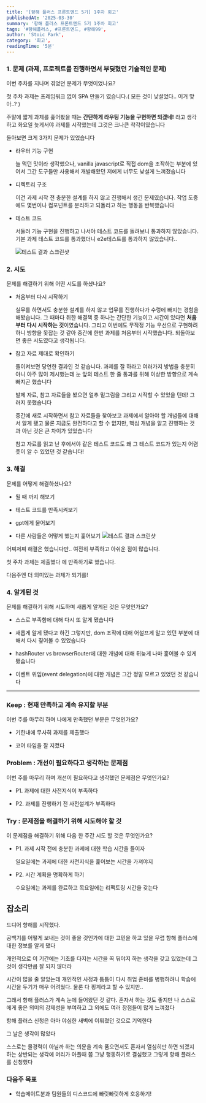 ```yaml
---
title: '[항해 플러스 프론트엔드 5기] 1주차 회고'
publishedAt: '2025-03-30'
summary: '항해 플러스 프론트엔드 5기 1주차 회고'
tags: '#항해플러스, #프론트엔드, #항해99',
author: 'Stoic Park',
category: '회고',
readingTime: '5분'
---
```


### 1. 문제 **(과제, 프로젝트를 진행하면서 부딪혔던 기술적인 문제)**

이번 주차를 지나며 겪었던 문제가 무엇이었나요?

첫 주차 과제는 프레임워크 없이 SPA 만들기 였습니다.( 모든 것이 낯설었다.. 이거 맞아..? )

주말에 짧게 과제를 훑어봤을 때는 **간단하게 라우팅 기능을 구현하면 되겠네!** 라고 생각하고 화요일 늦게서야 과제를 시작했는데 그것은 크나큰 착각이였습니다

돌아보면 크게 3가지 문제가 있었습니다

- 라우터 기능 구현

  늘 먹던 맛이라 생각했으나, vanilla javascript로 직접 dom을 조작하는 부분에 있어서 그간 도구들만 사용해서 개발해왔던 저에게 너무도 낯설게 느껴졌습니다

- 디렉토리 구조

  이건 과제 시작 전 충분한 설계를 하지 않고 진행해서 생긴 문제였습니다. 작업 도중에도 몇번이나 컴포넌트를 분리하고 되돌리고 하는 행동을 반복했습니다

- 테스트 코드

  서둘러 기능 구현을 진행하고 나서야 테스트 코드를 돌려보니 통과하지 않았습니다. 기본 과제 테스트 코드를 통과했더니 e2e테스트를 통과하지 않았습니다..

  <Image
   src="/images/testfail.png"
   alt="테스트 결과 스크린샷"
   width={800}
   height={400}
  />

### **2. 시도**

문제를 해결하기 위해 어떤 시도를 하셨나요?

- 처음부터 다시 시작하기

  실무를 하면서도 충분한 설계를 하지 않고 업무를 진행하다가 수렁에 빠지는 경험을 해봤습니다. 그 때마다 취한 해결책 중 하나는 간단한 기능이고 시간이 있다면 **처음부터 다시 시작하는 것**이였습니다. 그리고 이번에도 무작정 기능 우선으로 구현하려 하니 방향을 못잡는 것 같아 중간에 한번 과제를 처음부터 시작했습니다. 되돌아보면 좋은 시도였다고 생각됩니다.

- 참고 자료 제대로 확인하기

  돌이켜보면 당연한 결과인 것 같습니다. 과제를 잘 하라고 여러가지 방법을 충분히 아니 아주 많이 제시했는데 눈 앞의 테스트 한 줄 통과를 위해 이상한 방향으로 계속 빠지곤 했습니다

  발제 자료, 참고 자료들을 봤으면 얼추 밑그림을 그리고 시작할 수 있었을 텐데! 그러지 못했습니다

  중간에 새로 시작하면서 참고 자료들을 찾아보고 과제에서 알아야 할 개념들에 대해서 알게 됐고 물론 지금도 완전하다고 할 수 없지만, 핵심 개념을 알고 진행하는 것과 아닌 것은 큰 차이가 있었습니다

  참고 자료를 읽고 난 후에서야 같은 테스트 코드도 왜 그 테스트 코드가 있는지 어렴풋이 알 수 있었던 것 같습니다!

### **3. 해결**

문제를 어떻게 해결하셨나요?

- 될 때 까지 해보기

- 테스트 코드를 만족시켜보기

- gpt에게 물어보기

- 다른 사람들은 어떻게 했는지 훑어보기
  <Image
   src="/images/testpass.png"
   alt="테스트 결과 스크린샷"
   width={800}
   height={400}
  />

어찌저찌 해결은 했습니다만.. 여전히 부족하고 아쉬운 점이 많습니다.

첫 주차 과제는 제출했다 에 만족하기로 했습니다.

다음주엔 더 의미있는 과제가 되기를!

### **4. 알게된 것**

문제를 해결하기 위해 시도하며 새롭게 알게된 것은 무엇인가요?

- 스스로 부족함에 대해 다시 또 알게 됐습니다

- 새롭게 알게 됐다고 하긴 그렇지만, dom 조작에 대해 어설프게 알고 있던 부분에 대해서 다시 짚어볼 수 있었습니다

- hashRouter vs browserRouter에 대한 개념에 대해 뒤늦게 나마 훑어볼 수 있게 됐습니다

- 이벤트 위임(event delegation)에 대한 개념은 그간 정말 모르고 있었던 것 같습니다

---

### **Keep : 현재 만족하고 계속 유지할 부분**

이번 주를 마무리 하며 나에게 만족했던 부분은 무엇인가요?

- 기한내에 무사히 과제를 제출했다

- 코어 타임을 잘 지켰다

### **Problem : 개선이 필요하다고 생각하는 문제점**

이번 주를 마무리 하며 개선이 필요하다고 생각했던 문제점은 무엇인가요?

- P1. 과제에 대한 사전지식이 부족하다

- P2. 과제를 진행하기 전 사전설계가 부족하다

### **Try : 문제점을 해결하기 위해 시도해야 할 것**

이 문제점을 해결하기 위해 다음 한 주간 시도 할 것은 무엇인가요?

- P1. 과제 시작 전에 충분한 과제에 대한 학습 시간을 들이자

  일요일에는 과제에 대한 사전지식을 훑어보는 시간을 가져야지

- P2. 시간 계획을 명확하게 하기

  수요일에는 과제를 완료하고 목요일에는 리팩토링 시간을 갖는다

## 잡소리

드디어 항해를 시작했다.

공백기를 어떻게 보내는 것이 좋을 것인가에 대한 고민을 하고 있을 무렵 항해 플러스에 대한 정보를 알게 됐다

개인적으로 이 기간에는 기초를 다지는 시간을 꼭 둬야지 하는 생각을 갖고 있었는데 그것이 생각만큼 잘 되지 않더라

시간이 많을 줄 알았는데 개인적인 사정과 틈틈이 다시 취업 준비를 병행하려니 학습에 시간을 두기가 매우 어려웠다. 물론 다 핑계라고 할 수 있지만..

그래서 항해 플러스가 계속 눈에 들어왔던 것 같다. 혼자서 하는 것도 좋지만 나 스스로에게 좋은 의미의 강제성을 부여하고 그 외에도 여러 장점들이 많게 느껴졌다

항해 플러스 신청은 아마 야심한 새벽에 이뤄졌던 것으로 기억한다

그 날은 생각이 많았다

스스로는 물경력이 아닐까 하는 의문을 계속 품으면서도 혼자서 열심히만 하면 되겠지 하는 상반되는 생각에 머리가 아플때 쯤 그냥 행동하기로 결심했고 그렇게 항해 플러스를 신청했다

### 다음주 목표

- 학습메이트분과 팀원들의 디스코드에 빠릿빠릿하게 호응하기!
